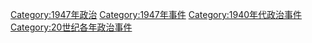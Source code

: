 [[Category:1947年政治|Category:1947年政治]]
[[Category:1947年事件|Category:1947年事件]]
[[Category:1940年代政治事件|Category:1940年代政治事件]]
[[Category:20世纪各年政治事件|Category:20世纪各年政治事件]]